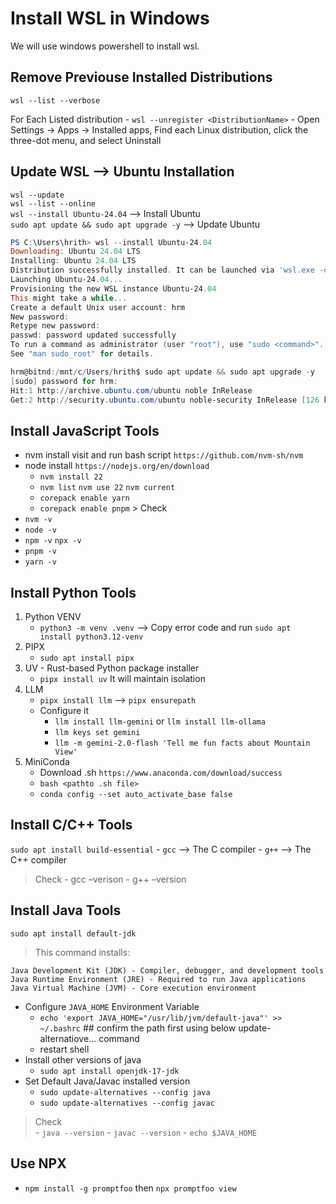 # Install WSL in Windows  
We will use windows powershell to install wsl.

## Remove Previouse Installed Distributions

`wsl --list --verbose`  

For Each Listed distribution
- `wsl --unregister <DistributionName>`
- Open Settings → Apps → Installed apps, Find each Linux distribution, click the three-dot menu, and select Uninstall


## Update WSL --> Ubuntu Installation
`wsl --update`  
`wsl --list --online`  
`wsl --install Ubuntu-24.04`  --> Install Ubuntu  
`sudo apt update && sudo apt upgrade -y` --> Update Ubuntu



```powershell
PS C:\Users\hrith> wsl --install Ubuntu-24.04
Downloading: Ubuntu 24.04 LTS
Installing: Ubuntu 24.04 LTS
Distribution successfully installed. It can be launched via 'wsl.exe -d Ubuntu-24.04'
Launching Ubuntu-24.04...
Provisioning the new WSL instance Ubuntu-24.04
This might take a while...
Create a default Unix user account: hrm
New password:
Retype new password:
passwd: password updated successfully
To run a command as administrator (user "root"), use "sudo <command>".
See "man sudo_root" for details.

hrm@bitnd:/mnt/c/Users/hrith$ sudo apt update && sudo apt upgrade -y
[sudo] password for hrm:
Hit:1 http://archive.ubuntu.com/ubuntu noble InRelease
Get:2 http://security.ubuntu.com/ubuntu noble-security InRelease [126 kB]
```

## Install JavaScript Tools
- nvm install visit and run bash script `https://github.com/nvm-sh/nvm`
- node install `https://nodejs.org/en/download`
    - `nvm install 22` 
    - `nvm list` `nvm use 22` `nvm current`
    - `corepack enable yarn` 
    - `corepack enable pnpm`
> Check
- `nvm -v`
- `node -v`
- `npm -v` `npx -v`
- `pnpm -v`
- `yarn -v`

## Install Python Tools
1) Python VENV
    - `python3 -m venv .venv` --> Copy error code and run `sudo apt install python3.12-venv`

2) PIPX
    - `sudo apt install pipx`

3) UV - Rust-based Python package installer
    - `pipx install uv` It will maintain isolation

4) LLM
    - `pipx install llm` --> `pipx ensurepath`
    - Configure it
        - `llm install llm-gemini` or `llm install llm-ollama`
        - `llm keys set gemini`
        - `llm -m gemini-2.0-flash 'Tell me fun facts about Mountain View'`

5) MiniConda
    - Download .sh `https://www.anaconda.com/download/success`
    - `bash <pathto .sh file>`
    - `conda config --set auto_activate_base false`

## Install C/C++ Tools
`sudo apt install build-essential`
- `gcc` --> The C compiler
- `g++` --> The C++ compiler

> Check
- gcc --verison
- g++ --version

## Install Java Tools
`sudo apt install default-jdk`

>This command installs:
    
    Java Development Kit (JDK) - Compiler, debugger, and development tools
    Java Runtime Environment (JRE) - Required to run Java applications
    Java Virtual Machine (JVM) - Core execution environment

- Configure `JAVA_HOME` Environment Variable
    - `echo 'export JAVA_HOME="/usr/lib/jvm/default-java"' >> ~/.bashrc` ## confirm the path first using below update-alternatiove... command
    - restart shell

- Install other versions of java
    - `sudo apt install openjdk-17-jdk`

- Set Default Java/Javac installed version
    - `sudo update-alternatives --config java`
    - `sudo update-alternatives --config javac`


> Check  
- `java --version`
- `javac --version`
- `echo $JAVA_HOME`

## Use NPX
- `npm install -g promptfoo` then `npx promptfoo view`

